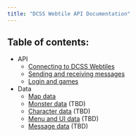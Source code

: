 ```yaml
---
title: "DCSS Webtile API Documentation"
---
```


## Table of contents:

* API
    * [Connecting to DCSS Webtiles](connection.qmd)
    * [Sending and receiving messages](sending_receiving.qmd)
    * [Login and games](login_games.qmd)
* Data
    * [Map data](map.qmd)
    * [Monster data](monsters.qmd) (TBD)
    * [Character data](character.qmd) (TBD)
    * [Menu and UI data](menus.qmd) (TBD)
    * [Message data](messages.qmd) (TBD)